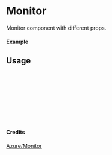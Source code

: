 
<Meta of={Monitor} title="Azure/Monitor/Monitor" />

# Monitor

Monitor component with different props.

#### Example

<Canvas of={Monitor.Primary} />

## Usage

```ts
import { Monitor } from "yadl-ui";

const Example = () => {
  return (
      <Monitor />
  );
};

export default Example;
```

#### Credits
[Azure/Monitor](https://learn.microsoft.com/en-us/azure/architecture/icons/)
